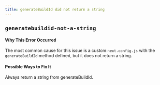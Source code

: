 ```yaml
---
title: generateBuildId did not return a string
---
```


## `generatebuildid-not-a-string`

#### Why This Error Occurred

The most common cause for this issue is a custom `next.config.js` with the `generateBuildId` method defined, but it does not return a string.

#### Possible Ways to Fix It

Always return a string from generateBuildId.
